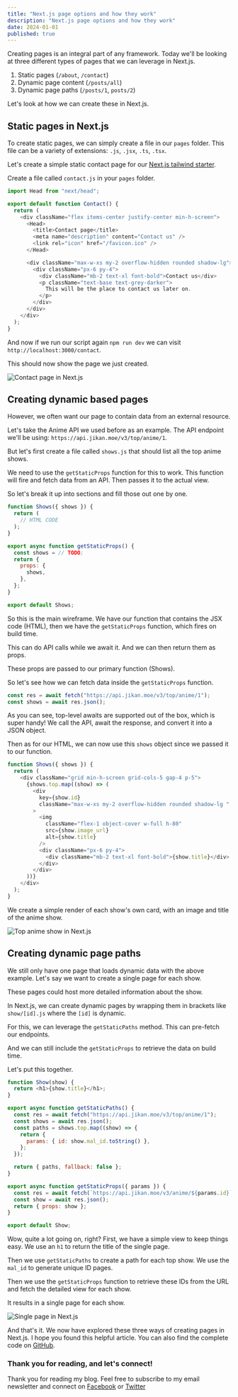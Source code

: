 ```yaml
---
title: "Next.js page options and how they work"
description: "Next.js page options and how they work"
date: 2024-01-01
published: true
---
```


Creating pages is an integral part of any framework. Today we'll be looking at three different types of pages that we can leverage in Next.js.

1. Static pages (`/about`, `/contact`)
2. Dynamic page content (`/posts/all`)
3. Dynamic page paths (`/posts/1`, `posts/2`)

Let's look at how we can create these in Next.js.

## Static pages in Next.js

To create static pages, we can simply create a file in our `pages` folder.
This file can be a variety of extensions: `.js`, `.jsx`, `.ts`, `.tsx`.

Let's create a simple static contact page for our [Next.js tailwind starter](https://github.com/rebelchris/next-tailwind).

Create a file called `contact.js` in your `pages` folder.

```js
import Head from "next/head";

export default function Contact() {
  return (
    <div className="flex items-center justify-center min-h-screen">
      <Head>
        <title>Contact page</title>
        <meta name="description" content="Contact us" />
        <link rel="icon" href="/favicon.ico" />
      </Head>

      <div className="max-w-xs my-2 overflow-hidden rounded shadow-lg">
        <div className="px-6 py-4">
          <div className="mb-2 text-xl font-bold">Contact us</div>
          <p className="text-base text-grey-darker">
            This will be the place to contact us later on.
          </p>
        </div>
      </div>
    </div>
  );
}
```

And now if we run our script again `npm run dev` we can visit `http://localhost:3000/contact`.

This should now show the page we just created.

![Contact page in Next.js](https://cdn.hashnode.com/res/hashnode/image/upload/v1631702332167/H9HkNDp6F.png)

## Creating dynamic based pages

However, we often want our page to contain data from an external resource.

Let's take the Anime API we used before as an example.
The API endpoint we'll be using: `https://api.jikan.moe/v3/top/anime/1`.

But let's first create a file called `shows.js` that should list all the top anime shows.

We need to use the `getStaticProps` function for this to work. This function will fire and fetch data from an API.
Then passes it to the actual view.

So let's break it up into sections and fill those out one by one.

```js
function Shows({ shows }) {
  return (
    // HTML CODE
  );
}

export async function getStaticProps() {
  const shows = // TODO;
  return {
    props: {
      shows,
    },
  };
}

export default Shows;
```

So this is the main wireframe. We have our function that contains the JSX code (HTML), then we have the `getStaticProps` function, which fires on build time.

This can do API calls while we await it.
And we can then return them as props.

These props are passed to our primary function (Shows).

So let's see how we can fetch data inside the `getStaticProps` function.

```js
const res = await fetch("https://api.jikan.moe/v3/top/anime/1");
const shows = await res.json();
```

As you can see, top-level awaits are supported out of the box, which is super handy!
We call the API, await the response, and convert it into a JSON object.

Then as for our HTML, we can now use this `shows` object since we passed it to our function.

```js
function Shows({ shows }) {
  return (
    <div className="grid min-h-screen grid-cols-5 gap-4 p-5">
      {shows.top.map((show) => (
        <div
          key={show.id}
          className="max-w-xs my-2 overflow-hidden rounded shadow-lg "
        >
          <img
            className="flex-1 object-cover w-full h-80"
            src={show.image_url}
            alt={show.title}
          />
          <div className="px-6 py-4">
            <div className="mb-2 text-xl font-bold">{show.title}</div>
          </div>
        </div>
      ))}
    </div>
  );
}
```

We create a simple render of each show's own card, with an image and title of the anime show.

![Top anime show in Next.js](https://cdn.hashnode.com/res/hashnode/image/upload/v1631712831922/I1Yb9K2DQ.png)

## Creating dynamic page paths

We still only have one page that loads dynamic data with the above example.
Let's say we want to create a single page for each show.

These pages could host more detailed information about the show.

In Next.js, we can create dynamic pages by wrapping them in brackets like `show/[id].js` where the `[id]` is dynamic.

For this, we can leverage the `getStaticPaths` method.
This can pre-fetch our endpoints.

And we can still include the `getStaticProps` to retrieve the data on build time.

Let's put this together.

```js
function Show(show) {
  return <h1>{show.title}</h1>;
}

export async function getStaticPaths() {
  const res = await fetch("https://api.jikan.moe/v3/top/anime/1");
  const shows = await res.json();
  const paths = shows.top.map((show) => {
    return {
      params: { id: show.mal_id.toString() },
    };
  });

  return { paths, fallback: false };
}

export async function getStaticProps({ params }) {
  const res = await fetch(`https://api.jikan.moe/v3/anime/${params.id}`);
  const show = await res.json();
  return { props: show };
}

export default Show;
```

Wow, quite a lot going on, right?
First, we have a simple view to keep things easy. We use an `h1` to return the title of the single page.

Then we use `getStaticPaths` to create a path for each top show.
We use the `mal_id` to generate unique ID pages.

Then we use the `getStaticProps` function to retrieve these IDs from the URL and fetch the detailed view for each show.

It results in a single page for each show.

![Single page in Next.js](https://cdn.hashnode.com/res/hashnode/image/upload/v1631715374299/92TyD_WIe.png)

And that's it. We now have explored these three ways of creating pages in Next.js.
I hope you found this helpful article. You can also find the complete code on [GitHub](https://github.com/rebelchris/next-tailwind/tree/pages).

### Thank you for reading, and let's connect!

Thank you for reading my blog. Feel free to subscribe to my email newsletter and connect on [Facebook](https://www.facebook.com/DailyDevTipsBlog) or [Twitter](https://twitter.com/DailyDevTips1)
